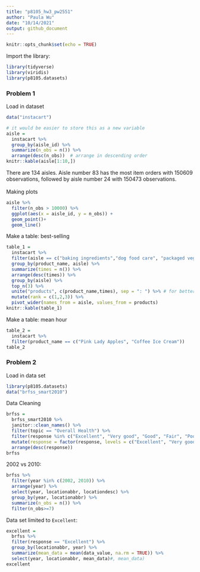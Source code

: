 ```yaml
---
title: "p8105_hw3_pw2551"
author: "Paula Wu"
date: "10/14/2021"
output: github_document
---
```


```r
knitr::opts_chunk$set(echo = TRUE)
```

Import the library:
```r
library(tidyverse)
library(viridis)
library(p8105.datasets)
```

### Problem 1
Load in dataset
```r
data("instacart")
```
```r
# it would be easier to store this as a new variable
aisle = 
  instacart %>% 
  group_by(aisle_id) %>% 
  summarize(n_obs = n()) %>% 
  arrange(desc(n_obs))  # arrange in descending order
knitr::kable(aisle[1:10,])
```
There are 134 aisles. Aisle number 83 has the most item orders with 150609 observations, followed by aisle number 24 with 150473 observations. <br>
<br> Making plots
```r
aisle %>% 
  filter(n_obs > 10000) %>% 
  ggplot(aes(x = aisle_id, y = n_obs)) +
  geom_point()+
  geom_line()
```
Make a table: best-selling
```r
table_1 = 
  instacart %>% 
  filter(aisle == c("baking ingredients","dog food care", "packaged vegetables fruits")) %>% 
  group_by(product_name, aisle) %>% 
  summarize(times = n()) %>% 
  arrange(desc(times)) %>% 
  group_by(aisle) %>% 
  top_n(3) %>% 
  unite("products", c(product_name,times), sep = ": ") %>% # for better looking table
  mutate(rank = c(1,2,3)) %>% 
  pivot_wider(names_from = aisle, values_from = products)
knitr::kable(table_1)
```

Make a table: mean hour
```r
table_2 = 
  instacart %>% 
  filter(product_name == c("Pink Lady Apples", "Coffee Ice Cream"))
table_2
```

### Problem 2
Load in data set
```r
library(p8105.datasets)
data("brfss_smart2010")
```
Data Cleaning
```r
brfss = 
  brfss_smart2010 %>% 
  janitor::clean_names() %>% 
  filter(topic == "Overall Health") %>% 
  filter(response %in% c("Excellent", "Very good", "Good", "Fair", "Poor")) %>%
  mutate(response = factor(response, levels = c("Excellent", "Very good", "Good", "Fair", "Poor"))) %>% 
  arrange(desc(response))
brfss
```
2002 vs 2010:
```r
brfss %>% 
  filter(year %in% c(2002, 2010)) %>% 
  arrange(year) %>% 
  select(year, locationabbr, locationdesc) %>% 
  group_by(year, locationabbr) %>% 
  summarize(n_obs = n()) %>% 
  filter(n_obs>=7)
```

Data set limited to `Excellent`:
```r
excellent = 
  brfss %>% 
  filter(response == "Excellent") %>%
  group_by(locationabbr, year) %>% 
  summarize(mean_data = mean(data_value, na.rm = TRUE)) %>% 
  select(year, locationabbr, mean_data)#, mean_data)
excellent
```




